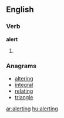 ==English==
===Verb===
'''alert'''
# {{present participle of|[[alert]]}}
===Anagrams===
*[[altering]]
*[[integral]]
*[[relating]]
*[[triangle]]

[[ar:alerting]]
[[hu:alerting]]
